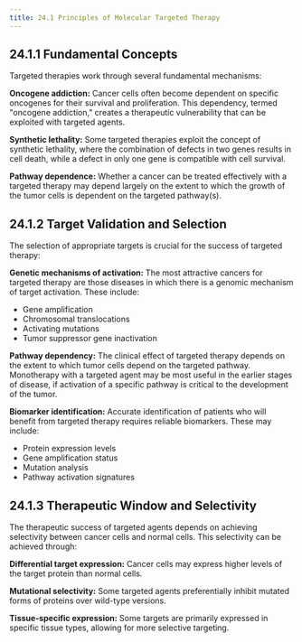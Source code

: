 ```yaml
---
title: 24.1 Principles of Molecular Targeted Therapy
---
```




## 24.1.1 Fundamental Concepts

Targeted therapies work through several fundamental mechanisms:

**Oncogene addiction:** Cancer cells often become dependent on specific oncogenes for their survival and proliferation. This dependency, termed "oncogene addiction," creates a therapeutic vulnerability that can be exploited with targeted agents.

**Synthetic lethality:** Some targeted therapies exploit the concept of synthetic lethality, where the combination of defects in two genes results in cell death, while a defect in only one gene is compatible with cell survival.

**Pathway dependence:** Whether a cancer can be treated effectively with a targeted therapy may depend largely on the extent to which the growth of the tumor cells is dependent on the targeted pathway(s).

## 24.1.2 Target Validation and Selection

The selection of appropriate targets is crucial for the success of targeted therapy:

**Genetic mechanisms of activation:** The most attractive cancers for targeted therapy are those diseases in which there is a genomic mechanism of target activation. These include:
- Gene amplification
- Chromosomal translocations
- Activating mutations
- Tumor suppressor gene inactivation

**Pathway dependency:** The clinical effect of targeted therapy depends on the extent to which tumor cells depend on the targeted pathway. Monotherapy with a targeted agent may be most useful in the earlier stages of disease, if activation of a specific pathway is critical to the development of the tumor.

**Biomarker identification:** Accurate identification of patients who will benefit from targeted therapy requires reliable biomarkers. These may include:
- Protein expression levels
- Gene amplification status
- Mutation analysis
- Pathway activation signatures

## 24.1.3 Therapeutic Window and Selectivity

The therapeutic success of targeted agents depends on achieving selectivity between cancer cells and normal cells. This selectivity can be achieved through:

**Differential target expression:** Cancer cells may express higher levels of the target protein than normal cells.

**Mutational selectivity:** Some targeted agents preferentially inhibit mutated forms of proteins over wild-type versions.

**Tissue-specific expression:** Some targets are primarily expressed in specific tissue types, allowing for more selective targeting.
